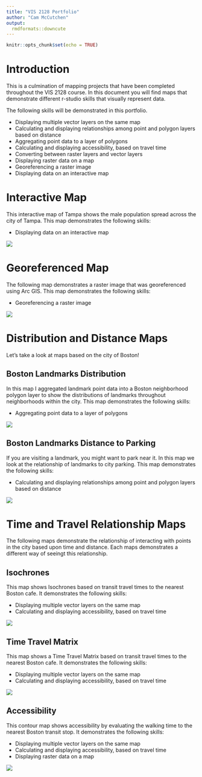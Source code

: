 ```yaml
---
title: "VIS 2128 Portfolio"
author: "Cam McCutchen"
output: 
  rmdformats::downcute
---
```

```r
knitr::opts_chunk$set(echo = TRUE)
```
# Introduction

This is a culmination of mapping projects that have been completed throughout the VIS 2128 course. In this document you will find maps that demonstrate different r-studio skills that visually represent data. 


The following skills will be demonstrated in this portfolio.

* Displaying multiple vector layers on the same map
* Calculating and displaying relationships among point and polygon layers based on distance
* Aggregating point data to a layer of polygons
* Calculating and displaying accessibility, based on travel time
* Converting between raster layers and vector layers
* Displaying raster data on a map
* Georeferencing a raster image
* Displaying data on an interactive map

# Interactive Map
This interactive map of Tampa shows the male population spread across the city of Tampa. This map demonstrates the following skills: 

* Displaying data on an interactive map

[![](thumbnails/Tampa_interactive.JPG)](https://cammccutchen.github.io/portfolio_1/fullsize/Tampa_Male_Population.html){target="_blank"}

# Georeferenced Map
The following map demonstrates a raster image that was georeferenced using Arc GIS. This map demonstrates the following skills: 

* Georeferencing a raster image

[![](thumbnails/Miami_Greenspace.jpg)](https://cammccutchen.github.io/portfolio_1/fullsize/Georeferenced_miami.pdf){target="_blank"}

# Distribution and Distance Maps
Let's take a look at maps based on the city of Boston!

## Boston Landmarks Distribution
In this map I aggregated landmark point data into a Boston neighborhood polygon layer to show the distributions of landmarks throughout neighborhoods within the city. This map demonstrates the following skills:

* Aggregating point data to a layer of polygons

[![](thumbnails/Boston_landmarks.JPG)](https://cammccutchen.github.io/portfolio_1/thumbnails/Boston_landmarks.JPG){target="_blank"}

## Boston Landmarks Distance to Parking
If you are visiting a landmark, you might want to park near it. In this map we look at the relationship of landmarks to city parking. This map demonstrates the following skills:

* Calculating and displaying relationships among point and polygon layers based on distance

[![](thumbnails/Landmarks_distance.JPG)](https://cammccutchen.github.io/portfolio_1/thumbnails/Landmarks_distance.JPG){target="_blank"}

# Time and Travel Relationship Maps
The following maps demonstrate the relationship of interacting with points in the city based upon time and distance. Each maps demonstrates a different way of seeingt this relationship. 

## Isochrones
This map shows Isochrones based on transit travel times to the nearest Boston cafe. It demonstrates the following skills:

* Displaying multiple vector layers on the same map
* Calculating and displaying accessibility, based on travel time

[![](thumbnails/Isochrone_JPG.jpg)](https://cammccutchen.github.io/portfolio_1/fullsize/Isochrone_maps.pdf){target="_blank"}

## Time Travel Matrix
This map shows a Time Travel Matrix based on transit travel times to the nearest Boston cafe. It demonstrates the following skills:

* Displaying multiple vector layers on the same map
* Calculating and displaying accessibility, based on travel time

[![](thumbnails/Travel_Time_Matrix_JPG.jpg)](https://cammccutchen.github.io/portfolio_1/fullsize/Travel_Time_Matrix.pdf){target="_blank"}

## Accessibility
This contour map shows accessibility by evaluating the walking time to the nearest Boston transit stop. It demonstrates the following skills:

* Displaying multiple vector layers on the same map
* Calculating and displaying accessibility, based on travel time
* Displaying raster data on a map

[![](thumbnails/Raster_Maps.jpg)](https://cammccutchen.github.io/portfolio_1/thumbnails/Raster_Maps.jpg){target="_blank"}
